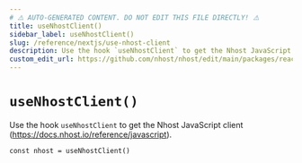 ```yaml
---
# ⚠️ AUTO-GENERATED CONTENT. DO NOT EDIT THIS FILE DIRECTLY! ⚠️
title: useNhostClient()
sidebar_label: useNhostClient()
slug: /reference/nextjs/use-nhost-client
description: Use the hook `useNhostClient` to get the Nhost JavaScript client (https://docs.nhost.io/reference/javascript).
custom_edit_url: https://github.com/nhost/nhost/edit/main/packages/react/src/hooks/common.ts#L20
---
```


# `useNhostClient()`

Use the hook `useNhostClient` to get the Nhost JavaScript client (https://docs.nhost.io/reference/javascript).

```tsx
const nhost = useNhostClient()
```
